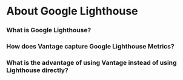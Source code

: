 # About Google Lighthouse

### What is Google Lighthouse?

### How does Vantage capture Google Lighthouse Metrics?

### What is the advantage of using Vantage instead of using Lighthouse directly?